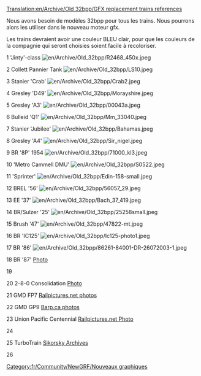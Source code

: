 [[Translation:en/Archive/Old 32bpp/GFX replacement trains references]]


[[Category:fr/Community/NewGRF/Nouveaux graphiques]]

Nous avons besoin de modèles 32bpp pour tous les trains. Nous pourrons alors les utiliser dans le nouveau moteur gfx.

Les trains devraient avoir une couleur BLEU clair, pour que les couleurs de la compagnie qui seront choisies soient facile à recoloriser.

1	'Jinty'-class	
[[File:en/Archive/Old 32bpp/R2468 450x.jpeg]]

2	Collett Pannier Tank	
[[File:en/Archive/Old 32bpp/LS10.jpeg]]

3	Stanier 'Crab'
[[File:en/Archive/Old 32bpp/Crab2.jpeg]]

4	Gresley 'D49'
[[File:en/Archive/Old 32bpp/Morayshire.jpeg]]

5	Gresley 'A3'	
[[File:en/Archive/Old 32bpp/00043a.jpeg]]

6	Bulleid 'Q1'	
[[File:en/Archive/Old 32bpp/Mm 33040.jpeg]]

7	Stanier 'Jubilee'	
[[File:en/Archive/Old 32bpp/Bahamas.jpeg]]

8	Gresley 'A4'	
[[File:en/Archive/Old 32bpp/Sir nigel.jpeg]]

9	BR '8P'	1954	
[[File:en/Archive/Old 32bpp/71000 kl3.jpeg]]

10	'Metro Cammell DMU'	
[[File:en/Archive/Old 32bpp/S0522.jpeg]]

11	'Sprinter'	
[[File:en/Archive/Old 32bpp/Edin-158-small.jpeg]]

12	BREL '56'	
[[File:en/Archive/Old 32bpp/56057 29.jpeg]]

13	EE '37'	
[[File:en/Archive/Old 32bpp/Bach 37 419.jpeg]]

14	BR/Sulzer '25'	
[[File:en/Archive/Old 32bpp/25258small.jpeg]]

15	Brush '47'	
[[File:en/Archive/Old 32bpp/47822-mt.jpeg]]

16	BR 'IC125'	
[[File:en/Archive/Old 32bpp/Ic125-photo1.jpeg]]

17	BR '86'		
[[File:en/Archive/Old 32bpp/86261-84001-DR-26072003-1.jpeg]]

18	BR '87'		
[http://commons.wikimedia.org/wiki/File:87012_the_olympian.JPG Photo]

19

20 2-8-0 Consolidation
[http://www.bcarchives.gov.bc.ca/cgi-bin/www2i/.visual/img_med/dir_100/a_08654.gif Photo]

21 GMD FP7
[http://www.railpictures.net/showphotos.php?locomotive=GMD%20FP7 Railpictures.net photos]

22 GMD GP9
[http://www.barp.ca/rail/stcum/ Barp.ca photos]

23      Union Pacific Centennial
[http://www.railpictures.net/viewphoto.php?id=97797 Railpictures.net Photo]

24

25      TurboTrain
[http://www.sikorskyarchives.com/train.html Sikorsky Archives]

26